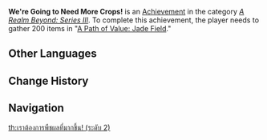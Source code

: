 {{Achievement Infobox
|title        = We're Going to Need More Crops!
|id           = 81088
|order id     = 1089
|category     = A Realm Beyond: Series III
|description  = Gather 200 items in "[[A Path of Value: Jade Field]]."
|requirements = 
|primogems    = 10
|tracking     = Tracks the total number of plants gathered.
|topic        = 
|set          = We're Going to Need More Crops!
|tier         = 2
|tiers_total  = 3
|tier1        = We're Going to Need More Crops! (Tier 1)
|tier2        = We're Going to Need More Crops! (Tier 2)
|tier3        = We're Going to Need More Crops! (Tier 3)
|prev         = We're Going to Need More Crops! (Tier 1)
|next         = We're Going to Need More Crops! (Tier 3)
}}
'''We're Going to Need More Crops!''' is an [[Achievement]] in the category ''[[A Realm Beyond: Series III]]''. To complete this achievement, the player needs to gather 200 items in "[[A Path of Value: Jade Field]]."
<!--
==Trivia==

==Video Guides==
{{EVT
|video1   = 
|caption1 = 
}}
-->
==Other Languages==
{{Transclude|We're Going to Need More Crops!|Other Languages}}

==Change History==
{{Change History|2.0}}
<!--
==References==
{{Reflist}}
-->
==Navigation==
{{Achievement Navbox|A Realm Beyond: Series III}}
[[th:เราต้องการพืชผลที่มากขึ้น! (ระดับ 2)]]